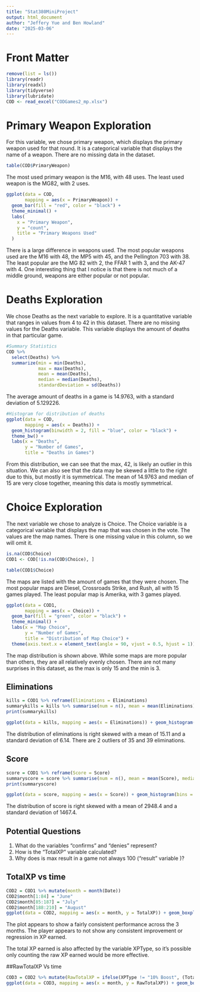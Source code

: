 ```yaml
---
title: "Stat380MiniProject"
output: html_document
author: "Jeffery Yue and Ben Howland"
date: "2025-03-06"
---
```


# Front Matter
```r
remove(list = ls())
library(readr)
library(readxl)
library(tidyverse)
library(lubridate)
COD <- read_excel("CODGames2_mp.xlsx")
```

# Primary Weapon Exploration

For this variable, we chose primary weapon, which displays the primary weapon used for that round. It is a categorical variable that displays the name of a weapon. There are no missing data in the dataset.
```r
table(COD$PrimaryWeapon)
```

The most used primary weapon is the M16, with 48 uses. The least used weapon is the MG82, with 2 uses.
```r
ggplot(data = COD,
       mapping = aes(x = PrimaryWeapon)) +
  geom_bar(fill = "red", color = "black") +
  theme_minimal() +
  labs(
    x = "Primary Weapon",
    y = "count",
    title = "Primary Weapons Used"
  )
```

There is a large difference in weapons used. The most popular weapons used are the M16 with 48, the MP5 with 45, and the Pellington 703 with 38. The least popular are the MG 82 with 2, the FFAR 1 with 3, and the AK-47 with 4. One interesting thing that I notice is that there is not much of a middle ground, weapons are either popular or not popular.

# Deaths Exploration

We chose Deaths as the next variable to explore. It is a quantitative variable that ranges in values from 4 to 42 in this dataset. There are no missing values for the Deaths variable. This variable displays the amount of deaths in that particular game.

```r
#Summary Statistics
COD %>%
  select(Deaths) %>%
  summarize(min = min(Deaths),
            max = max(Deaths),
            mean = mean(Deaths),
            median = median(Deaths),
            standardDeviation = sd(Deaths))
```

The average amount of deaths in a game is 14.9763, with a standard deviation of 5.129226.

```r
#Histogram for distribution of deaths
ggplot(data = COD,
       mapping = aes(x = Deaths)) +
  geom_histogram(binwidth = 2, fill = "blue", color = "black") +
  theme_bw() +
  labs(x = "Deaths",
       y = "Number of Games",
       title = "Deaths in Games")
```

From this distribution, we can see that the max, 42, is likely an outlier in this situation. We can also see that the data may be skewed a little to the right due to this, but mostly it is symmetrical. The mean of 14.9763 and median of 15 are very close together, meaning this data is mostly symmetrical. 

# Choice Exploration

The next variable we chose to analyze is Choice. The Choice variable is a categorical variable that displays the map that was chosen in the vote. The values are the map names. There is one missing value in this column, so we will omit it.

```r
is.na(COD$Choice)
COD1 <- COD[!is.na(COD$Choice), ]
```

```r
table(COD1$Choice)
```

The maps are listed with the amount of games that they were chosen. The most popular maps are Diesel, Crossroads Strike, and Rush, all with 15 games played. The least popular map is Amerika, with 3 games played.

```r
ggplot(data = COD1,
       mapping = aes(x = Choice)) +
  geom_bar(fill = "green", color = "black") +
  theme_minimal() +
  labs(x = "Map Choice",
       y = "Number of Games",
       title = "Distribution of Map Choice") +
  theme(axis.text.x = element_text(angle = 90, vjust = 0.5, hjust = 1))
```

The map distribution is shown above. While some maps are more popular than others, they are all relatively evenly chosen. There are not many surprises in this dataset, as the max is only 15 and the min is 3.

## Eliminations
```r
kills = COD1 %>% reframe(Eliminations = Eliminations)
summarykills = kills %>% summarise(num = n(), mean = mean(Eliminations),median = median(Eliminations), max = max(Eliminations), min = min(Eliminations), std = sd(Eliminations))
print(summarykills)
```
```r
ggplot(data = kills, mapping = aes(x = Eliminations)) + geom_histogram(bins = 40, fill = "darkred", color = "black") + labs(title = "Number of Eliminations")
```
The distribution of eliminations is right skewed with a mean of 15.11 and a standard deviation of 6.14. There are 2 outliers of 35 and 39 eliminations. 

## Score
```r
score = COD1 %>% reframe(Score = Score)
summaryscore = score %>% summarise(num = n(), mean = mean(Score), median = median(Score), max = max(Score), min = min(Score), std = sd(Score))
print(summaryscore)
```
```r
ggplot(data = score, mapping = aes(x = Score)) + geom_histogram(bins = 40, fill = "green", color = "black") + labs(title = "In Game Score")
```
The distribution of score is right skewed with a mean of 2948.4 and a standard deviation of 1467.4. 


## Potential Questions
1. What do the variables "confirms" and "denies" represent?
2. How is the "TotalXP" variable calculated?
3. Why does is max result in a game not always 100 ("result" variable )?

## TotalXP vs time
```r
COD2 = COD1 %>% mutate(month = month(Date))
COD2$month[1:84] = "June"
COD2$month[85:187] = "July"
COD2$month[188:210] = "August"
ggplot(data = COD2, mapping = aes(x = month, y = TotalXP)) + geom_boxplot() + labs(x = "Month", y = "Total XP Earned", title = "Total XP Earned per Game by Month")
```
The plot appears to show a fairly consistent performance across the 3 months. The player appears to not show any consistent improvement or regression in XP earned. 

The total XP earned is also affected by the variable XPType, so it's possible only counting the raw XP earned would be more effective.

##RawTotalXP Vs time
```r
COD3 = COD2 %>% mutate(RawTotalXP = ifelse(XPType != "10% Boost", (TotalXP/1.1)/2, TotalXP/1.1))
ggplot(data = COD3, mapping = aes(x = month, y = RawTotalXP)) + geom_boxplot() + labs(x = "Month", y = "Raw Total XP Earned", title = "Raw Total XP Earned per Game by Month")
```



